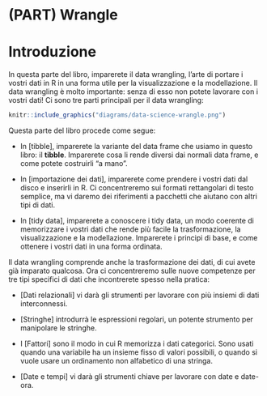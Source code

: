 # (PART) Wrangle {-}

# Introduzione {#wrangle-intro}

In questa parte del libro, imparerete il data wrangling, l'arte di portare i vostri dati in R in una forma utile per la visualizzazione e la modellazione. Il data wrangling è molto importante: senza di esso non potete lavorare con i vostri dati! Ci sono tre parti principali per il data wrangling:

```r
knitr::include_graphics("diagrams/data-science-wrangle.png")
```

Questa parte del libro procede come segue:

* In [tibble], imparerete la variante del data frame che usiamo in questo libro: il __tibble__.  Imparerete cosa li rende diversi dai normali data frame, e come potete costruirli "a mano".

* In [importazione dei dati], imparerete come prendere i vostri dati dal disco e inserirli in R. Ci concentreremo sui formati rettangolari di testo semplice, ma vi daremo dei riferimenti a pacchetti che aiutano con altri tipi di dati.

* In [tidy data], imparerete a conoscere i tidy data, un modo coerente di memorizzare i vostri dati che rende più facile la trasformazione, la visualizzazione e la modellazione. Imparerete i principi di base, e come ottenere i vostri dati in una forma ordinata.

Il data wrangling comprende anche la trasformazione dei dati, di cui avete già imparato qualcosa. Ora ci concentreremo sulle nuove competenze per tre tipi specifici di dati che incontrerete spesso nella pratica:

* [Dati relazionali] vi darà gli strumenti per lavorare con più insiemi di dati interconnessi.
    
* [Stringhe] introdurrà le espressioni regolari, un potente strumento per manipolare le stringhe.

* I [Fattori] sono il modo in cui R memorizza i dati categorici. Sono usati quando una variabile ha un insieme fisso di valori possibili, o quando si vuole usare un ordinamento non alfabetico di una stringa.
    
* [Date e tempi] vi darà gli strumenti chiave per lavorare con date e date-ora.
